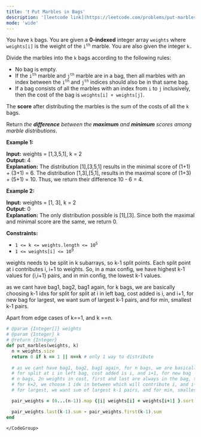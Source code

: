 ```yaml
---
title: '❗️ Put Marbles in Bags'
description: '[leetcode link](https://leetcode.com/problems/put-marbles-in-bags/description/)'
mode: 'wide'
---
```

<Tabs>
  <Tab title="Question" icon="circle-question" iconType="regular">
    <Card>
      <p>You have <code>k</code> bags. You are given a <strong>0-indexed</strong> integer array <code>weights</code> where <code>weights[i]</code> is the weight of the <code>i<sup>th</sup></code> marble. You are also given the integer <code>k.</code></p>  <p>Divide the marbles into the <code>k</code> bags according to the following rules:</p>  <ul>  <li>No bag is empty.</li>  <li>If the <code>i<sup>th</sup></code> marble and <code>j<sup>th</sup></code> marble are in a bag, then all marbles with an index between the <code>i<sup>th</sup></code> and <code>j<sup>th</sup></code> indices should also be in that same bag.</li>  <li>If a bag consists of all the marbles with an index from <code>i</code> to <code>j</code> inclusively, then the cost of the bag is <code>weights[i] + weights[j]</code>.</li> </ul>  <p>The <strong>score</strong> after distributing the marbles is the sum of the costs of all the <code>k</code> bags.</p>  <p>Return <em>the <strong>difference</strong> between the <strong>maximum</strong> and <strong>minimum</strong> scores among marble distributions</em>.</p>   <p><strong class="example">Example 1:</strong></p>   <strong>Input:</strong> weights = [1,3,5,1], k = 2 <br/> <strong>Output:</strong> 4 <br/> <strong>Explanation:</strong>  The distribution [1],[3,5,1] results in the minimal score of (1+1) + (3+1) = 6.  The distribution [1,3],[5,1], results in the maximal score of (1+3) + (5+1) = 10.  Thus, we return their difference 10 - 6 = 4.   <p><strong class="example">Example 2:</strong></p>   <strong>Input:</strong> weights = [1, 3], k = 2 <br/> <strong>Output:</strong> 0 <br/> <strong>Explanation:</strong> The only distribution possible is [1],[3].  Since both the maximal and minimal score are the same, we return 0.    <p><strong>Constraints:</strong></p>  <ul>  <li><code>1 &lt;= k &lt;= weights.length &lt;= 10<sup>5</sup></code></li>  <li><code>1 &lt;= weights[i] &lt;= 10<sup>9</sup></code></li> </ul> 
    </Card>
  </Tab>
  <Tab title="Solution" icon="lightbulb" iconType="regular" >
    <Card>
      weights needs to be split in k subarrays, so k-1 split points. Each split point at i contributes i, i+1 to weights. So, in a max config, we have highest k-1 values for {i,i+1} pairs, and in min config, the lowest k-1 values.

as we cant have bag1, bag2, bag1 again, for k bags, we are basically choosing k-1 idxs for split
for split at i in left bag, cost added is i, and i+1, for new bag
for largest, we want sum of largest k-1 pairs, and for min, smallest k-1 pairs.

Apart from edge cases of k==1, and k ==n.
    </Card>
  <Expandable title="code">
    <CodeGroup dropdown>
```ruby title="Put Marbles in Bags" lines
# @param {Integer[]} weights
# @param {Integer} k
# @return {Integer}
def put_marbles(weights, k)
  n = weights.size
  return 0 if k == 1 || n==k # only 1 way to distribute
  
  # as we cant have bag1, bag2, bag1 again, for n bags, we are basically choosing n-1 idxs for split
  # for split at i in left bag, cost added is i, and i+1, for new bag
  # n bags, 2n weights in cost, first and last are always in the bag, they dont make diff to max-min
  # for k=2, we choose 1 idx in between which will contribute i, and i+1 to cost
  # for largest, we want sum of largest k-1 pairs, and for min, smallest k-1 pairs

  pair_weights = (0...(n-1)).map {|i| weights[i] + weights[i+1] }.sort

  pair_weights.last(k-1).sum - pair_weights.first(k-1).sum
end
```
    </CodeGroup>
  </Expandable>
  </Tab>
</Tabs>